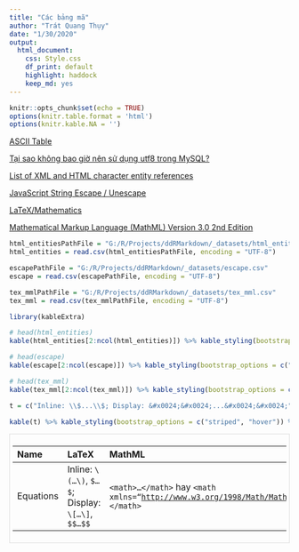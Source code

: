 ```yaml
---
title: "Các bảng mã"
author: "Trát Quang Thụy"
date: "1/30/2020"
output: 
  html_document: 
    css: Style.css
    df_print: default
    highlight: haddock
    keep_md: yes
---
```


```r
knitr::opts_chunk$set(echo = TRUE)
options(knitr.table.format = 'html')
options(knitr.kable.NA = '')
```

[ASCII Table](http://ascii-table.com/codepage.php?1252)

[Tại sao không bao giờ nên sử dụng utf8 trong MySQL?](https://topdev.vn/blog/tai-sao-khong-bao-gio-nen-su-dung-utf8-trong-mysql/)

[List of XML and HTML character entity references](https://en.wikipedia.org/wiki/List_of_XML_and_HTML_character_entity_references)

[JavaScript String Escape / Unescape](https://www.freeformatter.com/javascript-escape.html)

[LaTeX/Mathematics](https://en.wikibooks.org/wiki/LaTeX/Mathematics)

[Mathematical Markup Language (MathML) Version 3.0 2nd Edition](https://www.w3.org/TR/MathML3/)

```r
html_entitiesPathFile = "G:/R/Projects/ddRMarkdown/_datasets/html_entities.csv"
html_entities = read.csv(html_entitiesPathFile, encoding = "UTF-8")

escapePathFile = "G:/R/Projects/ddRMarkdown/_datasets/escape.csv"
escape = read.csv(escapePathFile, encoding = "UTF-8")

tex_mmlPathFile = "G:/R/Projects/ddRMarkdown/_datasets/tex_mml.csv"
tex_mml = read.csv(tex_mmlPathFile, encoding = "UTF-8")

library(kableExtra)
```

```r
# head(html_entities)
kable(html_entities[2:ncol(html_entities)]) %>% kable_styling(bootstrap_options = c("striped", "hover")) %>% scroll_box(width = "auto")
```

```r
# head(escape)
kable(escape[2:ncol(escape)]) %>% kable_styling(bootstrap_options = c("striped", "hover")) %>% scroll_box(width = "auto")
```

```r
# head(tex_mml)
kable(tex_mml[2:ncol(tex_mml)]) %>% kable_styling(bootstrap_options = c("striped", "hover")) %>% scroll_box(width = "auto")
```



```r
t = c("Inline: \\$...\\$; Display: &#x0024;&#x0024;...&#x0024;&#x0024;")

kable(t) %>% kable_styling(bootstrap_options = c("striped", "hover")) %>% scroll_box(width = "auto")

```

<div style="border: 1px solid #ddd; padding: 5px; overflow-x: scroll; width:auto; "><table class="table table-striped table-hover" style="margin-left: auto; margin-right: auto;">
 <thead>
  <tr>
   <th style="text-align:left;"> Name </th>
   <th style="text-align:left;"> LaTeX </th>
   <th style="text-align:left;"> MathML </th>
   <th style="text-align:left;"> HTMLExample </th>
   <th style="text-align:left;"> HTMLDescription </th>
  </tr>
 </thead>
<tbody>
  <tr>
   <td style="text-align:left;"> Equations </td>
   <td style="text-align:left;"> Inline: <code>&bsol;(...&bsol;)</code>, <code>&dollar;...&dollar;</code>; Display: <code>&bsol;[...&bsol;]</code>, <code>&dollar;&dollar;...&dollar;&dollar;</code></td>
   <td style="text-align:left;"> <code>&lt;math&gt;...&lt;/math&gt;</code> hay <code>&lt;math xmlns="[http://www.w3.org/1998/Math/MathML](http://www.w3.org/1998/Math/MathML)"&gt;...&lt;/math&gt;</code> </td>
   <td style="text-align:left;"> NA </td>
   <td style="text-align:left;"> Đánh dấu Công thức toán học. </td>
  </tr>
</tbody>
</table></div>

